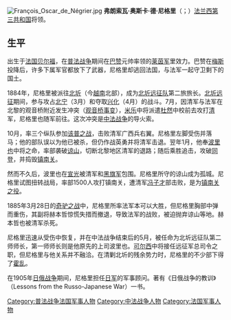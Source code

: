 [[File:François_Oscar_de_Négrier.jpg|thumb]]
'''弗朗索瓦·奥斯卡·德·尼格里'''（{{lang-fr|François Oscar de Négrier}}；{{bd|1839年|10月2日|1913年|8月22日|catIdx=N}}）[[法兰西第三共和国|法兰西第三共和国]]将领。

==生平==
出生于[[法国|法国]][[贝尔福|贝尔福]]，在[[普法战争|普法战争]]期间在[[弗朗索瓦·阿希尔·巴赞|巴赞]]元帅率领的[[莱茵军|莱茵军]]里效力。巴赞在[[梅斯|梅斯]]投降后，许多下属军官都放下了武器，尼格里却逃回法国，与法军一起守卫剩下的国土。

1884年，尼格里被派往[[北圻|北圻]]（今[[越南|越南]]北部），成为[[北圻远征队|北圻远征队]]第二旅旅长。[[北圻远征|北圻远征]]期间，参与攻占[[北寧戰役|北宁]]（3月）和夺取[[老街省|兴化]]（4月）的战斗。7月，因清军与法军在北黎的观音桥附近发生冲突（[[观音桥事变|观音桥事变]]），[[米乐|米乐]]中将派遣[[杜然|杜然]]中校前去攻打[[清|清]]军，尼格里也随军前往。这次冲突是[[中法战争|中法战争]]的导火索。

10月，率三个纵队参加[[该普之战|该普之战]]，击败清军广西兵右翼。尼格里左脚受伤并落马；他的部队误以为他已被杀，但仍作战英勇并将清军击退。翌年1月，他奉[[波里也|波里也]]中将之命，率部袭破[[諒山戰役（1885年）|谅山]]，切断北黎地区清军的退路；随后乘胜追击，攻破[[同登|同登]]，并捣毁[[镇南关|镇南关]]。

然而不久后，波里也在[[宣光圍城戰|宣光]]被清军和[[黑旗军|黑旗军]]包围。尼格里所守的谅山成为孤城。尼格里试图扭转战局，率部1500人攻打镇南关，遭清军[[冯子才|冯子才]]部击败，是为[[镇南关之役|镇南关之役]]。

1885年3月28日的[[奇驴之战|奇驴之战]]中，尼格里所率法军本可以大胜，但尼格里胸部中弹而重伤，其副将赫本哲惊慌失措而撤退，导致法军的战败，被迫抛弃谅山等地。赫本哲也被清军杀死。

尼格里迅速从受伤中恢复，并在中法战争结束后的5月，被任命为北圻远征队第二师师长，第一师师长则是他原先的上司波里也。[[可尔西|可尔西]]中将接任远征军总司令之职，但尼格里与他关系并不融洽。在清剿北圻的残余势力时，尼格里的不少部下得了[[霍乱|霍乱]]。

在1905年[[日俄战争|日俄战争]]期间，尼格里担任[[日军|日军]]的军事顾问。著有《日俄战争的教训》（Lessons from the Russo-Japanese War）一书。

{{中法戰爭|state = autocollapse}}

{{DEFAULTSORT:Negrier, Oscar}}
[[Category:普法战争法国军事人物|Category:普法战争法国军事人物]]
[[Category:中法战争人物|Category:中法战争人物]]
[[Category:法国军事人物|Category:法国军事人物]]